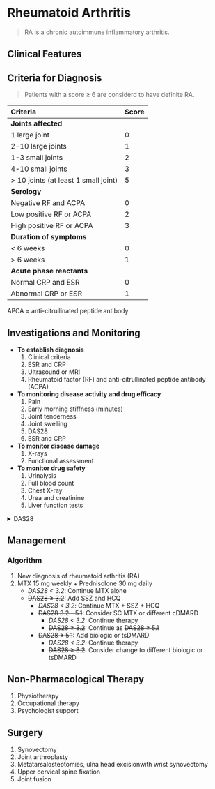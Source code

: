 # Rheumatoid Arthritis

> RA is a chronic autoimmune inflammatory arthritis.

## Clinical Features

## Criteria for Diagnosis

> Patients with a score ≥ 6 are considerd to have definite RA.

| Criteria                             | Score |
| :----------------------------------- | :---- |
| **Joints affected**                  |       |
| 1 large joint                        | 0     |
| 2-10 large joints                    | 1     |
| 1-3 small joints                     | 2     |
| 4-10 small joints                    | 3     |
| > 10 joints (at least 1 small joint) | 5     |
| **Serology**                         |       |
| Negative RF and ACPA                 | 0     |
| Low positive RF or ACPA              | 2     |
| High positive RF or ACPA             | 3     |
| **Duration of symptoms**             |       |
| < 6 weeks                            | 0     |
| > 6 weeks                            | 1     |
| **Acute phase reactants**            |       |
| Normal CRP and ESR                   | 0     |
| Abnormal CRP or ESR                  | 1     |

APCA = anti-citrullinated peptide antibody

## Investigations and Monitoring

- **To establish diagnosis**
  1. Clinical criteria
  1. ESR and CRP
  1. Ultrasound or MRI
  1. Rheumatoid factor (RF) and anti-citrullinated peptide antibody (ACPA)
- **To monitoring disease activity and drug efficacy**
  1. Pain
  1. Early morning stiffness (minutes)
  1. Joint tenderness
  1. Joint swelling
  1. DAS28
  1. ESR and CRP
- **To monitor disease damage**
  1. X-rays
  1. Functional assessment
- **To monitor drug safety**
  1. Urinalysis
  1. Full blood count
  1. Chest X-ray
  1. Urea and creatinine
  1. Liver function tests

<details>
<summary>DAS28</summary>

- Count swollen joints
- Count tender joints
- Measure ESR
- Note patient global health assessment (1-100)
- Enter data into calculator: www.4s-dawn.com/das28

Interpretation

| Score       | Activity             |
| :---------- | :------------------- |
| > 5.1       | High activity        |
| ≥ 3.2 - 5.1 | Moderate activity    |
| 2.6 - 3.2   | Low disease activity |
| < 2.6       | Remission            |

</details>

## Management

### Algorithm

1. New diagnosis of rheumatoid arthritis (RA)
1. MTX 15 mg weekly + Prednisolone 30 mg daily
   - _DAS28 < 3.2_: Continue MTX alone
   - ~~DAS28 ≥ 3.2~~: Add SSZ and HCQ
     - _DAS28 < 3.2_: Continue MTX + SSZ + HCQ
     - ~~DAS28 3.2 - 5.1~~: Consider SC MTX or different cDMARD
       - _DAS28 < 3.2_: Continue therapy
       - ~~DAS28 ≥ 3.2~~: Continue as ~~DAS28 ≥ 5.1~~
     - ~~DAS28 ≥ 5.1~~: Add biologic or tsDMARD
       - _DAS28 < 3.2_: Continue therapy
       - ~~DAS28 ≥ 3.2~~: Consider change to different biologic or tsDMARD

## Non-Pharmacological Therapy

1. Physiotherapy
1. Occupational therapy
1. Psychologist support

## Surgery

1. Synovectomy
1. Joint arthroplasty
1. Metatarsalosteotomies, ulna head excisionwith wrist synovectomy
1. Upper cervical spine fixation
1. Joint fusion
